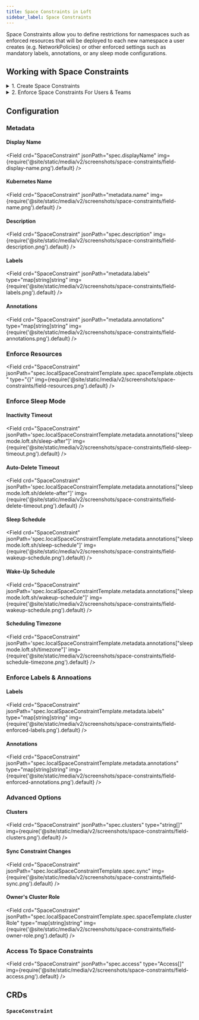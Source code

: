 ```yaml
---
title: Space Constraints in Loft
sidebar_label: Space Constraints
---
```




Space Constraints allow you to define restrictions for namespaces such as enforced resources that will be deployed to each new namespace a user creates (e.g. NetworkPolicies) or other enforced settings such as mandatory labels, annotations, or any sleep mode configurations.

## Working with Space Constraints

<details>
  <summary>1. Create Space Constraints</summary>
  <PartialSpaceContraintsCreateUI/>
</details>

<details>
  <summary>2. Enforce Space Constraints For Users & Teams</summary>
  <PartialSpaceContraintsEnforceUI/>
</details>


## Configuration

### Metadata

#### Display Name
<Field crd="SpaceConstraint" jsonPath="spec.displayName" img={require('@site/static/media/v2/screenshots/space-constraints/field-display-name.png').default} />

#### Kubernetes Name
<Field crd="SpaceConstraint" jsonPath="metadata.name" img={require('@site/static/media/v2/screenshots/space-constraints/field-name.png').default} />

#### Description
<Field crd="SpaceConstraint" jsonPath="spec.description" img={require('@site/static/media/v2/screenshots/space-constraints/field-description.png').default} />

#### Labels
<Field crd="SpaceConstraint" jsonPath="metadata.labels" type="map[string]string" img={require('@site/static/media/v2/screenshots/space-constraints/field-labels.png').default} />

#### Annotations
<Field crd="SpaceConstraint" jsonPath="metadata.annotations" type="map[string]string" img={require('@site/static/media/v2/screenshots/space-constraints/field-annotations.png').default} />


### Enforce Resources
<Field crd="SpaceConstraint" jsonPath="spec.localSpaceConstraintTemplate.spec.spaceTemplate.objects" type="{}" img={require('@site/static/media/v2/screenshots/space-constraints/field-resources.png').default} />


### Enforce Sleep Mode

#### Inactivity Timeout
<Field crd="SpaceConstraint" jsonPath='spec.localSpaceConstraintTemplate.metadata.annotations["sleepmode.loft.sh/sleep-after"]' img={require('@site/static/media/v2/screenshots/space-constraints/field-sleep-timeout.png').default} />

#### Auto-Delete Timeout
<Field crd="SpaceConstraint" jsonPath='spec.localSpaceConstraintTemplate.metadata.annotations["sleepmode.loft.sh/delete-after"]' img={require('@site/static/media/v2/screenshots/space-constraints/field-delete-timeout.png').default} />

#### Sleep Schedule
<Field crd="SpaceConstraint" jsonPath='spec.localSpaceConstraintTemplate.metadata.annotations["sleepmode.loft.sh/sleep-schedule"]' img={require('@site/static/media/v2/screenshots/space-constraints/field-wakeup-schedule.png').default} />

#### Wake-Up Schedule
<Field crd="SpaceConstraint" jsonPath='spec.localSpaceConstraintTemplate.metadata.annotations["sleepmode.loft.sh/wakeup-schedule"]' img={require('@site/static/media/v2/screenshots/space-constraints/field-wakeup-schedule.png').default} />

#### Scheduling Timezone
<Field crd="SpaceConstraint" jsonPath='spec.localSpaceConstraintTemplate.metadata.annotations["sleepmode.loft.sh/timezone"]' img={require('@site/static/media/v2/screenshots/space-constraints/field-schedule-timezone.png').default} />

### Enforce Labels & Annoations

#### Labels
<Field crd="SpaceConstraint" jsonPath="spec.localSpaceConstraintTemplate.metadata.labels" type="map[string]string" img={require('@site/static/media/v2/screenshots/space-constraints/field-enforced-labels.png').default} />

#### Annotations
<Field crd="SpaceConstraint" jsonPath="spec.localSpaceConstraintTemplate.metadata.annotations" type="map[string]string" img={require('@site/static/media/v2/screenshots/space-constraints/field-enforced-annotations.png').default} />


### Advanced Options

#### Clusters
<Field crd="SpaceConstraint" jsonPath="spec.clusters" type="string[]" img={require('@site/static/media/v2/screenshots/space-constraints/field-clusters.png').default} />

#### Sync Constraint Changes
<Field crd="SpaceConstraint" jsonPath="spec.localSpaceConstraintTemplate.spec.sync" img={require('@site/static/media/v2/screenshots/space-constraints/field-sync.png').default} />

#### Owner's Cluster Role
<Field crd="SpaceConstraint" jsonPath="spec.localSpaceConstraintTemplate.spec.spaceTemplate.clusterRole" type="map[string]string" img={require('@site/static/media/v2/screenshots/space-constraints/field-owner-role.png').default} />


### Access To Space Constraints
<Field crd="SpaceConstraint" jsonPath="spec.access" type="Access[]" img={require('@site/static/media/v2/screenshots/space-constraints/field-access.png').default} />


## CRDs

### `SpaceConstraint`
<APISpec pointer="#/components/schemas/com.github.loft-sh.api.pkg.apis.management.v1.SpaceConstraint" />
